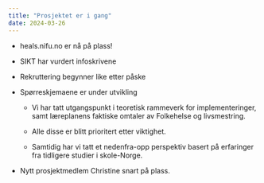 ```yaml
---
title: "Prosjektet er i gang"
date: 2024-03-26
---
```


-   heals.nifu.no er nå på plass!

```{=html}
<!-- -->
```
-   SIKT har vurdert infoskrivene

-   Rekruttering begynner like etter påske

-   Spørreskjemaene er under utvikling

    -   Vi har tatt utgangspunkt i teoretisk rammeverk for implementeringer, samt læreplanens faktiske omtaler av Folkehelse og livsmestring.

    -   Alle disse er blitt prioritert etter viktighet.

    -   Samtidig har vi tatt et nedenfra-opp perspektiv basert på erfaringer fra tidligere studier i skole-Norge.

-   Nytt prosjektmedlem Christine snart på plass.

